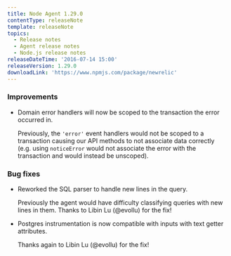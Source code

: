 ```yaml
---
title: Node Agent 1.29.0
contentType: releaseNote
template: releaseNote
topics:
  - Release notes
  - Agent release notes
  - Node.js release notes
releaseDateTime: '2016-07-14 15:00'
releaseVersion: 1.29.0
downloadLink: 'https://www.npmjs.com/package/newrelic'
---
```


### Improvements

* Domain error handlers will now be scoped to the transaction the error occurred in.

  Previously, the `'error'` event handlers would not be scoped to a transaction causing our API methods to not associate data correctly (e.g. using `noticeError` would not associate the error with the transaction and would instead be unscoped).

### Bug fixes

* Reworked the SQL parser to handle new lines in the query.

  Previously the agent would have difficulty classifying queries with new lines in them. Thanks to Libin Lu (@evollu) for the fix!
* Postgres instrumentation is now compatible with inputs with text getter attributes.

  Thanks again to Libin Lu (@evollu) for the fix!
